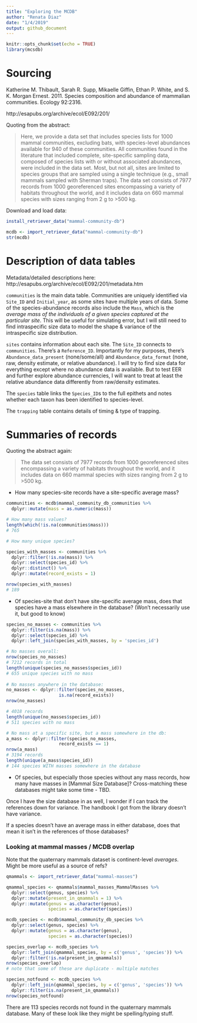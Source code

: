 ```yaml
---
title: "Exploring the MCDB"
author: "Renata Diaz"
date: "1/4/2019"
output: github_document
---
```


```r
knitr::opts_chunk$set(echo = TRUE)
library(mcsdb)
```

# Sourcing

Katherine M. Thibault, Sarah R. Supp, Mikaelle Giffin, Ethan P. White, and S. K. Morgan Ernest. 2011. Species composition and abundance of mammalian communities. Ecology 92:2316.

http://esapubs.org/archive/ecol/E092/201/

Quoting from the abstract: 

> Here, we provide a data set that includes species lists for 1000 mammal communities, excluding bats, with species-level abundances available for 940 of these communities. All communities found in the literature that included complete, site-specific sampling data, composed of species lists with or without associated abundances, were included in the data set. Most, but not all, sites are limited to species groups that are sampled using a single technique (e.g., small mammals sampled with Sherman traps). The data set consists of 7977 records from 1000 georeferenced sites encompassing a variety of habitats throughout the world, and it includes data on 660 mammal species with sizes ranging from 2 g to >500 kg.

Download and load data:

```r
install_retriever_data("mammal-community-db")
```

```r
mcdb <- import_retriever_data("mammal-community-db")
str(mcdb)
```


# Description of data tables

Metadata/detailed descriptions here: http://esapubs.org/archive/ecol/E092/201/metadata.htm

`communities` is the main data table. Communities are uniquely identified via `Site_ID` and `Initial_year`, as some sites have multiple years of data. Some of the species-abundance records also include the `Mass`, which is the *average mass of the individuals of a given species captured at the particular site*. This will be useful for simulating error, but I will still need to find intraspecific size data to model the shape & variance of the intraspecific size distribution. 

`sites` contains information about each site. The `Site_ID` connects to `communities`. There's a `Reference_ID`. Importantly for my purposes, there's `Abundance_data_present` (none/some/all) and `Abundance_data_format` (none, raw, density estimate, or relative abundance). I will try to find size data for everything except where no abundance data is available. But to test EER and further explore abundance currencies, I will want to treat at least the relative abundance data differently from raw/density estimates.  

The `species` table links the `Species_ID`s to the full epithets and notes whether each taxon has been identified to species-level.

The `trapping` table contains details of timing & type of trapping.

# Summaries of records

Quoting the abstract again: 

> The data set consists of 7977 records from 1000 georeferenced sites encompassing a variety of habitats throughout the world, and it includes data on 660 mammal species with sizes ranging from 2 g to >500 kg.

* How many species-site records have a site-specific average mass?

```r

communities <- mcdb$mammal_community_db_communities %>%
  dplyr::mutate(mass = as.numeric(mass))

# How many mass values?
length(which(!is.na(communities$mass)))
# 765

# How many unique species? 

species_with_masses <- communities %>%
  dplyr::filter(!is.na(mass)) %>%
  dplyr::select(species_id) %>%
  dplyr::distinct() %>%
  dplyr::mutate(record_exists = 1)

nrow(species_with_masses)
# 189

```



* Of species-site that don't have site-specific average mass, does that species have a mass elsewhere in the database? (Won't necessarily use it, but good to know)

```r

species_no_masses <- communities %>%
  dplyr::filter(is.na(mass)) %>%
  dplyr::select(species_id) %>%
  dplyr::left_join(species_with_masses, by = 'species_id') 

# No masses overall:
nrow(species_no_masses)
# 7212 records in total
length(unique(species_no_masses$species_id))
# 655 unique species with no mass
  
# No masses anywhere in the database:
no_masses <- dplyr::filter(species_no_masses, 
                    is.na(record_exists))
nrow(no_masses)

# 4018 records
length(unique(no_masses$species_id))
# 511 species with no mass

# No mass at a specific site, but a mass somewhere in the db:
a_mass <- dplyr::filter(species_no_masses, 
                    record_exists == 1)
nrow(a_mass)
# 3194 records
length(unique(a_mass$species_id))
# 144 species WITH masses somewhere in the database


```

* Of species, but especially those species without any mass records, how many have masses in [Mammal Size Database]? Cross-matching these databases might take some time - TBD.

Once I have the size database in as well, I wonder if I can track the references down for variance. The handbook I got from the library doesn't have variance.

If a species doesn't have an average mass in either database, does that mean it isn't in the references of those databases?


### Looking at mammal masses / MCDB overlap

Note that the quaternary mammals dataset is continent-level *averages*. Might be more useful as a source of refs?

```r

qmammals <- import_retriever_data("mammal-masses")

qmammal_species <- qmammals$mammal_masses_MammalMasses %>%
  dplyr::select(genus, species) %>%
  dplyr::mutate(present_in_qmammals = 1) %>%
  dplyr::mutate(genus = as.character(genus),
                species = as.character(species))

mcdb_species <- mcdb$mammal_community_db_species %>%
  dplyr::select(genus, species) %>%
  dplyr::mutate(genus = as.character(genus),
                species = as.character(species))

species_overlap <- mcdb_species %>%
  dplyr::left_join(qmammal_species, by = c('genus', 'species')) %>%
  dplyr::filter(!is.na(present_in_qmammals))
nrow(species_overlap)
# note that some of these are duplicate - multiple matches

species_notfound <- mcdb_species %>%
  dplyr::left_join(qmammal_species, by = c('genus', 'species')) %>%
  dplyr::filter(is.na(present_in_qmammals))
nrow(species_notfound)

```

There are 113 species records not found in the quaternary mammals database. Many of these look like they might be spelling/typing stuff.
